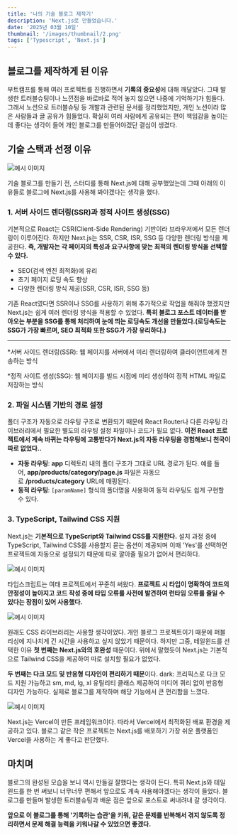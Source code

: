 ```yaml
---
title: '나의 기술 블로그 제작기'
description: 'Next.js로 만들었습니다.'
date: '2025년 03월 10일'
thumbnail: '/images/thumbnail/2.png'
tags: ['Typescript', 'Next.js']
---
```



## 블로그를 제작하게 된 이유

부트캠프를 통해 여러 프로젝트를 진행하면서 **기록의 중요성**에 대해 깨달았다. 그때 발생한 트러블슈팅이나 느낀점을 바로바로 적어 놓지 않으면 나중에 기억하기가 힘들다. 그래서 노션으로 트러블슈팅 등 개발과 관련된 문서를 정리했었지만, 개인 노션이라 많은 사람들과 글 공유가 힘들었다. 확실히 여러 사람에게 공유되는 편이 책임감을 높이는데 좋다는 생각이 들어 개인 블로그를 만들어야겠단 결심이 생겼다.

## 기술 스택과 선정 이유

<Image
  src='https://img.shields.io/badge/Next.js-000000.svg?style=for-the-badge&logo=Next.js&logoColor=white'
  alt='예시 이미지'
  width={100}
  height={100}
/>

기술 블로그를 만들기 전, 스터디를 통해 Next.js에 대해 공부했었는데 그때 아래의 이유들로 블로그에 Next.js를 사용해 봐야겠다는 생각을 했다.

### 1. 서버 사이드 렌더링(SSR)과 정적 사이트 생성(SSG)

기본적으로 React는 CSR(Client-Side Rendering) 기반이라 브라우저에서 모든 렌더링이 이루어진다. 하지만 Next.js는 SSR, CSR, ISR, SSG 등 다양한 렌더링 방식을 제공한다. **즉, 개발자는 각 페이지의 특성과 요구사항에 맞는 최적의 렌더링 방식을 선택할 수 있다.**

- SEO(검색 엔진 최적화)에 유리
- 초기 페이지 로딩 속도 향상
- 다양한 렌더링 방식 제공(SSR, CSR, ISR, SSG 등)

기존 React였다면 SSR이나 SSG를 사용하기 위해 추가적으로 작업을 해줘야 했겠지만 Next.js는 쉽게 여러 렌더링 방식을 적용할 수 있었다. **특히 블로그 포스트 데이터를 받아오는 부분을 SSG를 통해 처리하여 눈에 띄는 로딩속도 개선을 만들었다.(로딩속도는 SSG가 가장 빠르며, SEO 최적화 또한 SSG가 가장 유리하다.)**

---

\*서버 사이드 렌더링(SSR): 웹 페이지를 서버에서 미리 렌더링하여 클라이언트에게 전송하는 방식

\*정적 사이트 생성(SSG): 웹 페이지를 빌드 시점에 미리 생성하여 정적 HTML 파일로 저장하는 방식

### 2. 파일 시스템 기반의 경로 설정

폴더 구조가 자동으로 라우팅 구조로 변환되기 때문에 React Router나 다른 라우팅 라이브러리에서 필요한 별도의 라우팅 설정 파일이나 코드가 필요 없다.
**이전 React 프로젝트에서 계속 바뀌는 라우팅에 고통받다가 Next.js의 자동 라우팅을 경험해보니 천국이 따로 없었다..**

- **자동 라우팅**: **app** 디렉토리 내의 폴더 구조가 그대로 URL 경로가 된다. 예를 들어, **app/products/category/page.js** 파일은 자동으로 **/products/category** URL에 매핑된다.
- **동적 라우팅**: `[paramName]` 형식의 폴더명을 사용하여 동적 라우팅도 쉽게 구현할 수 있다.

### 3. TypeScript, Tailwind CSS 지원

Next.js는 **기본적으로 TypeScript와 Tailwind CSS를 지원한다.** 설치 과정 중에 TypeScript, Tailwind CSS를 사용할지 묻는 옵션이 제공되며 이때 'Yes'를 선택하면 프로젝트에 자동으로 설정되기 때문에 따로 깔아줄 필요가 없어서 편리하다.

<Image
  src='https://img.shields.io/badge/TypeScript-3178C6.svg?style=for-the-badge&logo=TypeScript&logoColor=black'
  alt='예시 이미지'
  width={100}
  height={100}
/>

타입스크립트는 여태 프로젝트에서 꾸준히 써왔다. **프로젝트 시 타입이 명확하여 코드의 안정성이 높아지고 코드 작성 중에 타입 오류를 사전에 발견하여 런타임 오류를 줄일 수 있다는 장점이 있어 사용했다.**

<Image
  src='https://img.shields.io/badge/TailwindCSS-06B6D4?&style=for-the-badge&logo=TailwindCSS&logoColor=white'
  alt='예시 이미지'
  width={100}
  height={100}
/>

원래도 CSS 라이브러리는 사용할 생각이었다. 개인 블로그 프로젝트이기 때문에 퍼블리싱에 지나치게 긴 시간을 사용하고 싶지 않았기 때문이다. 하지만 그중, 테일윈드를 선택한 이유 **첫 번째는 Next.js와의 호완성** 때문이다. 위에서 말했듯이 Next.js는 기본적으로 Tailwind CSS을 제공하여 따로 설치할 필요가 없었다.

**두 번째는 다크 모드 및 반응형 디자인이 편리하기 때문**이다. dark: 프리픽스로 다크 모드 지원 가능하고 sm, md, lg, xl 유틸리티 클래스 제공하여 미디어 쿼리 없이 반응형 디자인 가능하다. 실제로 블로그를 제작하며 해당 기능에서 큰 편리함을 느꼈다.

<Image
  src='https://img.shields.io/badge/Vercel-000000.svg?style=for-the-badge&logo=Vercel&logoColor=white'
  alt='예시 이미지'
  width={100}
  height={100}
/>

Next.js는 Vercel이 만든 프레임워크이다. 따라서 Vercel에서 최적화된 배포 환경을 제공하고 있다. 블로그 같은 작은 프로젝트는 Next.js를 배포하기 가장 쉬운 플랫폼인 Vercel을 사용하는 게 좋다고 판단했다.

## 마치며

블로그의 완성된 모습을 보니 역시 만들길 잘했다는 생각이 든다. 특히 Next.js와 테일윈드를 한 번 써보니 너무너무 편해서 앞으로도 계속 사용해야겠다는 생각이 들었다. 블로그를 만들며 발생한 트러블슈팅과 배운 점은 앞으로 포스트로 써내려내 갈 생각이다.

**앞으로 이 블로그를 통해 '기록하는 습관'을 키워, 같은 문제를 반복해서 겪지 않도록 정리하면서 문제 해결 능력을 키워나갈 수 있었으면 좋겠다.**
